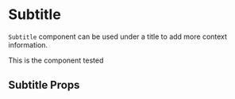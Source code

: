 


<Meta title="Components|Subtitle" component={Subtitle} />

# Subtitle

`Subtitle` component can be used under a title to add more context information.

<Preview>
    <Story name="Default">
        <div className="storybook-container">
            <Title>This will have a subtitle</Title>
            <Subtitle>This is the component tested</Subtitle>
            <Lorem />
        </div>
    </Story>
</Preview>

## Subtitle Props

<Props of={Subtitle} />
